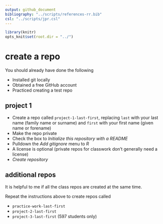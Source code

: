 ```yaml
---
output: github_document
bibliography: "../scripts/references-rr.bib"
csl: "../scripts/jpr.csl"
---
```


```r
library(knitr)
opts_knit$set(root.dir = "../")
```

# create a repo

You should already have done the following 

- Installed git locally
- Obtained a free GitHub account 
- Practiced creating a test repo 

## project 1

- Create a repo called `project-1-last-first`, replacing  `last` with your last name (family name or surname) and `first` with your first name (given  name or forename) 
- Make the repo private
- Check the box to  *Initialize this repository with a README* 
- Pulldown the *Add gitignore* menu to *R* 
- A license is optional (private repos for classwork don't generally need a license) 
- *Create repository* 

## additional repos 

It is helpful to me if all the class repos are created at the same time. 

Repeat the instructions above to create repos called 

- `practice-work-last-first` 
- `project-2-last-first` 
- `project-3-last-first` (597 students only) 



<!-- Invite me to be your collaborator  -->

<!-- - In the repo, click on the `Settings` icon.  -->
<!-- - Click on the `Collaborators` tab  -->
<!-- - In the `Search by username` box, type my GitHub name `graphdr`, click `Add collaborator` to add me as a collaborator to your project  -->


<!-- In the repo main page, click `Clone or download` and copy that URL. We'll use it below.   -->


<!-- ## create a new project with version control  -->

<!-- In RStudio, create a new project:  -->

<!-- - RStudio *File > New Project > Version control > Git*  -->
<!-- - In the dialog  box, paste the repo URL, and edit the path so that the new project is a sub-directory of your course folder.  -->

<!-- Check your course folder. It should now contain a folder `me497-project-1-yourLastName`.  -->

<!-- Inside the `me497-project-1-yourLastName`folder you should find  -->

<!-- - `me497-project-1-yourLastName.Rproj`   -->
<!-- - `.gitignore`    -->
<!-- - `README.md`   -->

<!-- ## setup the project directory tree -->

<!-- In your project directory, create new folders (sub-directories) for `data\`, `reports\`, `resources\`, `results\`, and `scripts\`. Earlier you created a `.Renviron` file. Save a copy  in the project folder.  -->


<!-- Your directory should look like this:  -->

<!-- ``` -->
<!-- me497-project-1-YourLastName\ -->
<!--   |-- data\ -->
<!--   |-- manage\ -->
<!--   |-- reports\ -->
<!--   |-- resources\ -->
<!--   |-- results\ -->
<!--   |-- scripts\ -->
<!--   |-- me497-project-1-YourLastName.Rproj -->
<!--   |-- .Renviron -->
<!--   |-- .gitignore -->
<!--   `-- README.md -->
<!-- ``` -->


<!-- Over time, of course, you will settle on you own approach to file organization. For this project, we'll all use this one.  -->


